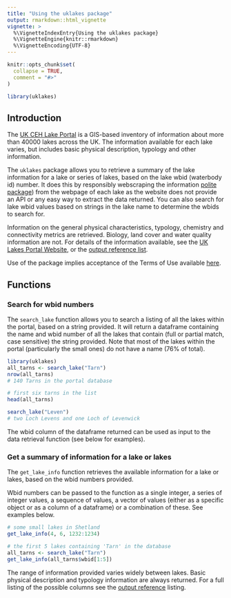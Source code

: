 ```yaml
---
title: "Using the uklakes package"
output: rmarkdown::html_vignette
vignette: >
  %\VignetteIndexEntry{Using the uklakes package}
  %\VignetteEngine{knitr::rmarkdown}
  %\VignetteEncoding{UTF-8}
---
```


```r
knitr::opts_chunk$set(
  collapse = TRUE,
  comment = "#>"
)
```

```r
library(uklakes)
```

## Introduction 

The [UK CEH Lake Portal](https://uklakes.ceh.ac.uk/) is a GIS-based inventory of
information about more than 40000 lakes across the UK. The information available
for each lake varies, but includes basic physical description, typology and 
other information.

The `uklakes` package allows you to retrieve a summary of the lake information 
for a lake or series of lakes, based on the lake wbid (waterbody id) number. 
It does this by responsibly webscraping the information 
[polite package](https://cran.r-project.org/package=polite)) from the webpage of
each lake as the website does not provide an API or any easy way to extract the 
data returned. You can also search for lake wbid values based on strings in the 
lake name to determine the wbids to search for.

Information on the general physical characteristics, typology, chemistry and 
connectivity metrics are retrieved. Biology, land cover and water quality 
information are not. For details of the information available, see the 
[UK Lakes Portal Website](https://uklakes.ceh.ac.uk/), or the 
[output reference list](../articles/uklakes_output_ref.html).

Use of the package implies acceptance of the Terms of Use available 
[here](https://www.ceh.ac.uk/terms-of-use).

## Functions

### Search for wbid numbers

The `search_lake` function allows you to search a listing of all the lakes 
within the portal, based on a string provided. It will return a dataframe 
containing the name and wbid number of all the lakes that contain (full or 
partial match, case sensitive) the string provided. Note that most of the lakes 
within the portal (particularly the small ones) do not have a name 
(76% of total).

```r
library(uklakes)
all_tarns <- search_lake("Tarn")
nrow(all_tarns)
# 140 Tarns in the portal database

# first six tarns in the list
head(all_tarns)

search_lake("Leven")
# two Loch Levens and one Loch of Levenwick
```

The wbid column of the dataframe returned can be used as input to the data 
retrieval function (see below for examples).

### Get a summary of information for a lake or lakes

The `get_lake_info` function retrieves the available information for a lake or 
lakes, based on the wbid numbers provided.

Wbid numbers can be passed to the function as a single integer, a series of 
integer values, a sequence of values, a vector of values (either as a specific 
object or as a column of a dataframe) or a combination of these. See examples 
below.

```r
# some small lakes in Shetland
get_lake_info(4, 6, 1232:1234)

# the first 5 lakes containing 'Tarn' in the database
all_tarns <- search_lake("Tarn")
get_lake_info(all_tarns$wbid[1:5])
```

The range of information provided varies widely between lakes. Basic physical 
description and typology information are always returned. For a full listing of 
the possible columns see the 
[output reference](../articles/uklakes_output_ref.html) listing.
